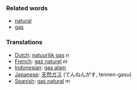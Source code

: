 ===Related words===

*[[natural]]
*[[gas]]

===Translations===

*[[Dutch]]: [[natuurlijk gas]] ''n''
*[[French]]: [[gaz naturel]] ''m''
*[[Indonesian]]: [[gas alam]]
*[[Japanese]]: [[天然ガス]] (てんねんがす, tennen-gasu)
*[[Spanish]]: [[gas natural]] ''m''